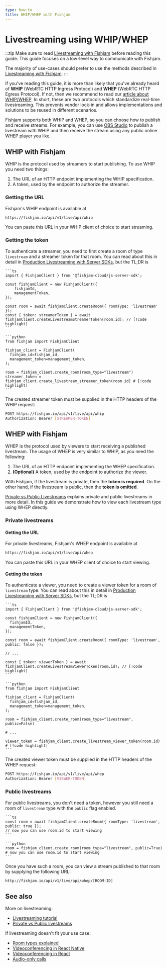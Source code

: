 ```yaml
---
type: how-to
title: WHIP/WHEP with Fishjam
---
```



# Livestreaming using WHIP/WHEP

:::tip
Make sure to read [Livestreaming with Fishjam](../../tutorials/livestreaming) before reading this guide.
This guide focuses on a low-level way to communicate with Fishjam.

The majority of use-cases should prefer to use the methods described in [Livestreaming with Fishjam](../../tutorials/livestreaming).
:::

If you've reading this guide, it is more than likely that you've already heard of **WHIP** (WebRTC HTTP Ingress Protocol) and **WHEP** (WebRTC HTTP Egress Protocol).
If not, then we recommend to read our [article about WHIP/WHEP](https://blog.swmansion.com/building-interactive-streaming-apps-webrtc-whip-whep-explained-d38f4825ec90).
In short, these are two protocols which standardize real-time livestreaming.
This prevents vendor lock-in and allows implementations and solutions to be reused in different scenarios.

Fishjam supports both WHIP and WHEP, so you can choose how to publish and receive streams.
For example, you can use [OBS Studio](https://obsproject.com/) to publish a livestream with WHIP and then receive the stream using any public online WHEP player you like.

## WHIP with Fishjam

WHIP is the protocol used by streamers to start publishing.
To use WHIP you need two things:

1. The URL of an HTTP endpoint implementing the WHIP specification.
2. A token, used by the endpoint to authorize the streamer.

### Getting the URL

Fishjam's WHIP endpoint is available at

```sh
https://fishjam.io/api/v1/live/api/whip
```

You can paste this URL in your WHIP client of choice to start streaming.

### Getting the token

To authenticate a streamer, you need to first create a room of type `livestream` and a streamer token for that room.
You can read about this in detail in [Production Livestreaming with Server SDKs](../../tutorials/livestreaming#production-livestreaming-with-server-sdks), but the TL;DR is

<Tabs groupId="language">
  <TabItem value="ts" label="Typescript">
  
    ```ts
    import { FishjamClient } from '@fishjam-cloud/js-server-sdk';

    const fishjamClient = new FishjamClient({
        fishjamId,
        managementToken,
    });

    const room = await fishjamClient.createRoom({ roomType: 'livestream' });
    const { token: streamerToken } = await fishjamClient.createLivestreamStreamerToken(room.id); // [!code highlight]
    ```

  </TabItem>

  <TabItem value="python" label="Python">

    ```python
    from fishjam import FishjamClient

    fishjam_client = FishjamClient(
      fishjam_id=fishjam_id,
      management_token=management_token,
    );

    room = fishjam_client.create_room(room_type="livestream")
    streamer_token = fishjam_client.create_livestream_streamer_token(room.id) # [!code highlight]
    ```

  </TabItem>
</Tabs>

The created streamer token must be supplied in the HTTP headers of the WHIP request:

```sh
POST https://fishjam.io/api/v1/live/api/whip
Authorization: Bearer [STREAMER-TOKEN]
```

## WHEP with Fishjam

WHEP is the protocol used by viewers to start receiving a published livestream.
The usage of WHEP is very similar to WHIP, as you need the following:

1. The URL of an HTTP endpoint implementing the WHEP specification.
2. **(Optional)** A token, used by the endpoint to authorize the viewer.

With Fishjam, if the livestream is private, then the **token is required**.
On the other hand, if the livestream is public, then the **token is omitted**.

[Private vs Public Livestreams](../../explanation/public-livestreams) explains private and public livestreams in more detail.
In this guide we demonstrate how to view each livestream type using WHEP directly.

### Private livestreams

#### Getting the URL

For private livestreams, Fishjam's WHEP endpoint is available at

```sh
https://fishjam.io/api/v1/live/api/whep
```

You can paste this URL in your WHEP client of choice to start viewing.

#### Getting the token

To authenticate a viewer, you need to create a viewer token for a room of `livestream` type.
You can read about this in detail in [Production Livestreaming with Server SDKs](../../tutorials/livestreaming#production-livestreaming-with-server-sdks), but the TL;DR is

<Tabs groupId="language">
  <TabItem value="ts" label="Typescript">
  
    ```ts
    import { FishjamClient } from '@fishjam-cloud/js-server-sdk';

    const fishjamClient = new FishjamClient({
      fishjamId,
      managementToken,
    });

    const room = await fishjamClient.createRoom({ roomType: 'livestream', public: false });

    // ...

    const { token: viewerToken } = await fishjamClient.createLivestreamViewerToken(room.id); // [!code highlight]
    ```

  </TabItem>

  <TabItem value="python" label="Python">

    ```python
    from fishjam import FishjamClient

    fishjam_client = FishjamClient(
      fishjam_id=fishjam_id,
      management_token=management_token,
    );

    room = fishjam_client.create_room(room_type="livestream", public=False)

    # ...

    viewer_token = fishjam_client.create_livestream_viewer_token(room.id) # [!code highlight]
    ```

  </TabItem>
</Tabs>

The created viewer token must be supplied in the HTTP headers of the WHEP request:

```sh
POST https://fishjam.io/api/v1/live/api/whep
Authorization: Bearer [VIEWER-TOKEN]
```

### Public livestreams

For public livestreams, you don't need a token, however you still need a room of `livestream` type with the `public` flag enabled.

<Tabs groupId="language">
  <TabItem value="ts" label="Typescript">
  
    ```ts
    const room = await fishjamClient.createRoom({ roomType: 'livestream', public: true });
    // now you can use room.id to start viewing
    ```

  </TabItem>

  <TabItem value="python" label="Python">

    ```python
    room = fishjam_client.create_room(room_type="livestream", public=True)
    # now you can use room.id to start viewing
    ```

  </TabItem>
</Tabs>

Once you have such a room, you can view a stream published to that room by supplying the following URL:

```sh
http://fishjam.io/api/v1/live/api/whep/[ROOM-ID]
```

## See also

More on livestreaming:

- [Livestreaming tutorial](../../tutorials/livestreaming)
- [Private vs Public livestreams](../../explanation/public-livestreams)

If livestreaming doesn't fit your use case:

- [Room types explained](../../explanation/room-types)
- [Videoconferencing in React Native](../../tutorials/react-native-quick-start)
- [Videoconferencing in React](../../tutorials/react-quick-start)
- [Audio-only calls](../../how-to/features/audio-only-calls)
